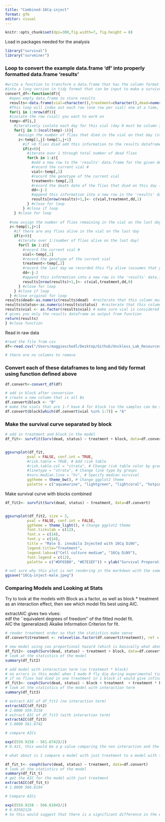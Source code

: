 ```yaml
---
title: "Combined-16Cq-inject"
format: gfm
editor: visual
---
```


```r
knitr::opts_chunk$set(dpi=300,fig.width=7, fig.height = 8)
```

Load in packages needed for the analysis

```r
library("survival")
library("survminer")
```

### Loop to convert the example data.frame 'df' into properly formatted data.frame 'results'

```r
#write a function to transform a data.frame that has the column format 'vial | treatment | D0 | D1 | D2...', with one row for each vial
#into a long version in tidy format that can be input to make a survivorship curve
convert_df<-function(df){
  #open empty data.frame to store results
  results<-data.frame(vial=character(),treatment=character(),dead=numeric(),status=numeric())
  #This loop will index out each row (one row per vial) one at a time, transform it into long format (one row per fly), and add the information to the empty data.frame called results
  for(i in 1:nrow(df)){
  #isolate the row (vial) you want to work on
  temp<-df[i,]
    #iteratively isolate each day for this vial (day 0 must be column 3, day 1 column 4, etc.). Loop stops the column before the last day
    for(j in 3:(ncol(temp)-1)){
      #assign the number of flies that died in the vial on that day (starting with day 1) to the variable 'z'
      z<-temp[1,j]-temp[1,j+1]
        #if >0 flies died add this information to the results dataframe
        if(z>0){
          #iterate over 1 through total number of dead flies
          for(k in 1:z){
            #add a new row to the 'results' data.frame for the given dead fly, specifying vial #, treatment, day died, and
            #record the current vial #
            vial<-temp[,1]
            #record the genotype of the current vial
            treatment<-temp[,2]
            #record the death date of the flies that died on this day (assumes that your input DF starts with day 0 in column 3)
            dd<-j-2
            #append this information into a new row in the 'results' data.frame, and add a '1' in the 4th column to indicate mortality
            results[nrow(results)+1,]<- c(vial,treatment,dd,1)
          } #close for loop
        } #close if loop
    } #close for loop
  
  #now assign the number of flies remaining in the vial on the last day (value in the last column of the row) to the variable 'z'
  z<-temp[1,j+1]
    #if there are any flies alive in the vial on the last day
    if(z>0){
      #iterate over 1:(number of flies alive on the last day)
      for(l in 1:z){
        #record the current vial #
        vial<-temp[,1]
        #record the genotype of the current vial
        treatment<-temp[,2]
        #record the last day we recorded this fly alive (assumes that your input DF starts with day 0 in column 3)
        dd<-j-2
        #append this information into a new row in the 'results' data.frame, and add a '0' in the 4th column to indicate that the fly made it to the end of the experiment
        results[nrow(results)+1,]<- c(vial,treatment,dd,0)
      } #close for loop
    } #close if loop
  } #close original for loop
results$dead<-as.numeric(results$dead)  #reiterate that this column must be class numeric
results$status<-as.numeric(results$status)  #reiterate that this column must be class numeric
results$vial <- as.factor(results$vial) # make sure vial is considered a factor
# gives you only the results dataframe as output from function 
return(results) 
} #close function
```

Read in raw data

```r
#read the file from csv
df<-read.csv("/Users/maggieschedl/Desktop/Github/Unckless_Lab_Resources/Infection_survival_analyses/Combined-rep-1-2-16Cq-injt/Combined-2-replicate-dataset.csv")

# there are no columns to remove
```

### Convert each of these dataframes to long and tidy format using function defined above

```r
df.convert<-convert_df(df)

# add in block after conversion 
# create a new column that is all Bs
df.convert$block <- "B"
# make the vials that are 1-7 have A for block (so the samples can be separated out by replicate infection)
df.convert$block[which(df.convert$vial %in% 1:7)] = "A"

```

### Make the survival curve separated by block

```r
# add in treatment and block in the model 
df_fit<- survfit(Surv(dead, status) ~ treatment + block, data=df.convert)


ggsurvplot(df_fit,
          pval = FALSE, conf.int = TRUE,
          #risk.table = TRUE, # Add risk table
          #risk.table.col = "strata", # Change risk table color by groups
          #linetype = "strata", # Change line type by groups
          #surv.median.line = "hv", # Specify median survival
          ggtheme = theme_bw(), # Change ggplot2 theme
          palette = c("aquamarine", "lightgreen", "lightcoral", "hotpink")) + ylab("Survival Proporation") + xlab("Days post injection")
```

Make survival curve with blocks combined

```r
df_fit2<- survfit(Surv(dead, status) ~ treatment, data=df.convert)


ggsurvplot(df_fit2, size = 3,
          pval = FALSE, conf.int = FALSE,
          ggtheme = theme_light(), # Change ggplot2 theme
          font.tickslab = c(12),
          font.x = c(14),
          font.y = c(14),
          title = "Male D. innubila Injected with 16Cq DiNV",
          legend.title="Treatment",
          legend.labs=c("Cell culture medium", "16Cq DiNV"),
          font.legend = c(12),
          palette = c("#DF65B0", "#E7E1EF")) + ylab("Survival Proporation") + xlab("Days post injection") 

# not sure why this plot is not rendering in the markdown with the same colors so save here
ggsave("16Cq-inject-male.jpeg")
```

### Comparing Models and Looking at Stats

Try to look at the models with Block as a factor, as well as block \* treatment as an interaction effect, then see which model fits best using AIC.

extractAIC gives two vlues:\
edf the \`\`equivalent degrees of freedom'' of the fitted model fit.\
AIC the (generalized) Akaike Information Criterion for fit.

```r
# reoder treatment order so that the statistics make sense
df.convert$treatment <- relevel(as.factor(df.convert$treatment), ref = "cell culture medium")

# new model using cox proportional hazard (which is basically what above is doing)
df_fit2<- coxph(Surv(dead, status) ~ treatment + block, data=df.convert)
# look at the statistics of the model
summary(df_fit2)

# add model with interaction term (so treatment * block)
# no errors in this model when I made 9 fly die during experimental time in the control treatment for each block
# if no flies had died in one treatment in 1 block it would give infinate values for some confidence intervals which is not great
df_fit3<- coxph(Surv(dead, status) ~ block + treatment  + treatment * block, data=df.convert)
# look at the statistics of the model with interaction term
summary(df_fit3)

# extract AIC of df_fit2 (no interaction term)
extractAIC(df_fit2)
# 2.0000 559.9158
# extract AIC of df_fit3 (with interaction term)
extractAIC(df_fit3)
# 3.0000 561.6742

# compare AICs 

exp((559.9158 - 561.6742)/2)
# 0.415, this would be a p value comparing the non interaction and the interaction models. There is no significant difference between the two AICs, so either one is a good fit 

# what about is I compare a model with just treatment to a model with treatment and block?

df_fit_t<- coxph(Surv(dead, status) ~ treatment, data=df.convert)
# look at the statistics of the model
summary(df_fit_t)
# get the AIC for the model with just treatment
extractAIC(df_fit_t)
# 1.0000 566.6194 

# Compare AICs

exp((559.9158 - 566.6194)/2)
# 0.03502126 
# So this would suggest that there is a significant difference in the AIC between the two models, and with AIC the lower number is the best one, indicating that the model that uses block + treatment is the best model
```
